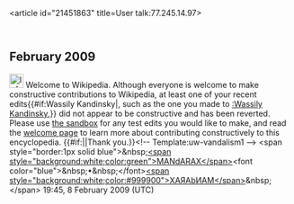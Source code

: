 <article id="21451863" title=User talk:77.245.14.97>
	<talkpage id="21451863" title="User talk:77.245.14.97">


== February 2009 ==
[[Image:Information.svg|25px]]  Welcome to Wikipedia. Although everyone is welcome to make constructive contributions to Wikipedia, at least one of your recent edits{{#if:Wassily Kandinsky|, such as the one you made to [[:Wassily Kandinsky]],}} did not appear to be constructive and has been reverted. Please use [[Wikipedia:Sandbox|the sandbox]] for any test edits you would like to make, and read the [[Wikipedia:Welcoming committee/Welcome to Wikipedia|welcome page]] to learn more about contributing constructively to this encyclopedia. {{#if:|{{{2}}}|Thank you.}}&lt;!-- Template:uw-vandalism1 --&gt; &lt;span style=&quot;border:1px solid blue&quot;&gt;&amp;nbsp;[[User:Mandarax|&lt;span style=&quot;background:white;color:green&quot;&gt;MANdARAX&lt;/span&gt;]]&lt;font color=&quot;blue&quot;&gt;&amp;nbsp;•&amp;nbsp;&lt;/font&gt;[[User talk:Mandarax|&lt;span style=&quot;background:white;color:#999900&quot;&gt;XAЯAbИAM&lt;/span&gt;]]&amp;nbsp;&lt;/span&gt; 19:45, 8 February 2009 (UTC)
	</talkpage>
</article>